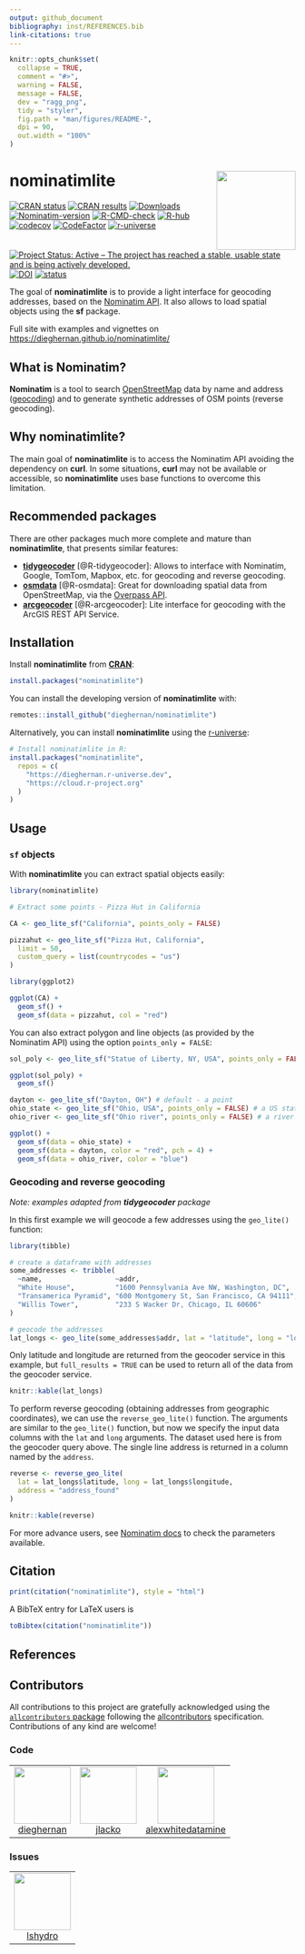 ```yaml
---
output: github_document
bibliography: inst/REFERENCES.bib
link-citations: true
---
```


<!-- README.md is generated from README.Rmd. Please edit that file -->

```r
knitr::opts_chunk$set(
  collapse = TRUE,
  comment = "#>",
  warning = FALSE,
  message = FALSE,
  dev = "ragg_png",
  tidy = "styler",
  fig.path = "man/figures/README-",
  dpi = 90,
  out.width = "100%"
)
```

# nominatimlite <a href='https://dieghernan.github.io/nominatimlite/'><img src="man/figures/logo.png" align="right" height="139"/></a>

<!-- badges: start -->

[![CRAN
status](https://www.r-pkg.org/badges/version/nominatimlite)](https://CRAN.R-project.org/package=nominatimlite)
[![CRAN
results](https://badges.cranchecks.info/worst/nominatimlite.svg)](https://cran.r-project.org/web/checks/check_results_nominatimlite.html)
[![Downloads](https://cranlogs.r-pkg.org/badges/nominatimlite)](https://CRAN.R-project.org/package=nominatimlite)
[![Nominatim-version](https://img.shields.io/badge/Nominatim-%E2%89%A5_4.4.0-blue)](https://nominatim.org/release-docs/develop/api/Overview/)
[![R-CMD-check](https://github.com/dieghernan/nominatimlite/actions/workflows/check-full.yaml/badge.svg)](https://github.com/dieghernan/nominatimlite/actions/workflows/check-full.yaml)
[![R-hub](https://github.com/dieghernan/nominatimlite/actions/workflows/rhub.yaml/badge.svg)](https://github.com/dieghernan/nominatimlite/actions/workflows/rhub.yaml)
[![codecov](https://codecov.io/gh/dieghernan/nominatimlite/branch/main/graph/badge.svg?token=jSZ4RIsj91)](https://app.codecov.io/gh/dieghernan/nominatimlite)
[![CodeFactor](https://www.codefactor.io/repository/github/dieghernan/nominatimlite/badge)](https://www.codefactor.io/repository/github/dieghernan/nominatimlite)
[![r-universe](https://dieghernan.r-universe.dev/badges/nominatimlite)](https://dieghernan.r-universe.dev/nominatimlite)
[![Project Status: Active -- The project has reached a stable, usable state and
is being actively
developed.](https://www.repostatus.org/badges/latest/active.svg)](https://www.repostatus.org/#active)
[![DOI](https://img.shields.io/badge/DOI-10.32614/CRAN.package.nominatimlite-blue)](https://doi.org/10.32614/CRAN.package.nominatimlite)
[![status](https://tinyverse.netlify.app/status/nominatimlite)](https://CRAN.R-project.org/package=nominatimlite)

<!-- badges: end -->

The goal of **nominatimlite** is to provide a light interface for geocoding
addresses, based on the [Nominatim
API](https://nominatim.org/release-docs/latest/). It also allows to load spatial
objects using the **sf** package.

Full site with examples and vignettes on
<https://dieghernan.github.io/nominatimlite/>

## What is Nominatim?

**Nominatim** is a tool to search
[OpenStreetMap](https://www.openstreetmap.org/) data by name and address
([geocoding](https://wiki.openstreetmap.org/wiki/Geocoding "Geocoding")) and to
generate synthetic addresses of OSM points (reverse geocoding).

## Why **nominatimlite**?

The main goal of **nominatimlite** is to access the Nominatim API avoiding the
dependency on **curl**. In some situations, **curl** may not be available or
accessible, so **nominatimlite** uses base functions to overcome this
limitation.

## Recommended packages

There are other packages much more complete and mature than **nominatimlite**,
that presents similar features:

-   [**tidygeocoder**](https://jessecambon.github.io/tidygeocoder/)
    [@R-tidygeocoder]: Allows to interface with Nominatim, Google, TomTom,
    Mapbox, etc. for geocoding and reverse geocoding.
-   [**osmdata**](https://docs.ropensci.org/osmdata/) [@R-osmdata]: Great for
    downloading spatial data from OpenStreetMap, via the [Overpass
    API](https://wiki.openstreetmap.org/wiki/Overpass_API).
-   [**arcgeocoder**](https://dieghernan.github.io/arcgeocoder/)
    [@R-arcgeocoder]: Lite interface for geocoding with the ArcGIS REST API
    Service.

## Installation

Install **nominatimlite** from
[**CRAN**](https://CRAN.R-project.org/package=nominatimlite):

```r
install.packages("nominatimlite")
```

You can install the developing version of **nominatimlite** with:

```r
remotes::install_github("dieghernan/nominatimlite")
```

Alternatively, you can install **nominatimlite** using the
[r-universe](https://dieghernan.r-universe.dev/nominatimlite):

```r
# Install nominatimlite in R:
install.packages("nominatimlite",
  repos = c(
    "https://dieghernan.r-universe.dev",
    "https://cloud.r-project.org"
  )
)
```

## Usage

### `sf` objects

With **nominatimlite** you can extract spatial objects easily:

```r
library(nominatimlite)

# Extract some points - Pizza Hut in California

CA <- geo_lite_sf("California", points_only = FALSE)

pizzahut <- geo_lite_sf("Pizza Hut, California",
  limit = 50,
  custom_query = list(countrycodes = "us")
)

library(ggplot2)

ggplot(CA) +
  geom_sf() +
  geom_sf(data = pizzahut, col = "red")
```

You can also extract polygon and line objects (as provided by the Nominatim API)
using the option `points_only = FALSE`:

```r
sol_poly <- geo_lite_sf("Statue of Liberty, NY, USA", points_only = FALSE) # a building - a polygon

ggplot(sol_poly) +
  geom_sf()
```

```r
dayton <- geo_lite_sf("Dayton, OH") # default - a point
ohio_state <- geo_lite_sf("Ohio, USA", points_only = FALSE) # a US state - a polygon
ohio_river <- geo_lite_sf("Ohio river", points_only = FALSE) # a river - a line

ggplot() +
  geom_sf(data = ohio_state) +
  geom_sf(data = dayton, color = "red", pch = 4) +
  geom_sf(data = ohio_river, color = "blue")
```

### Geocoding and reverse geocoding

*Note: examples adapted from **tidygeocoder** package*

In this first example we will geocode a few addresses using the `geo_lite()`
function:

```r
library(tibble)

# create a dataframe with addresses
some_addresses <- tribble(
  ~name,                  ~addr,
  "White House",          "1600 Pennsylvania Ave NW, Washington, DC",
  "Transamerica Pyramid", "600 Montgomery St, San Francisco, CA 94111",
  "Willis Tower",         "233 S Wacker Dr, Chicago, IL 60606"
)

# geocode the addresses
lat_longs <- geo_lite(some_addresses$addr, lat = "latitude", long = "longitude")
```

Only latitude and longitude are returned from the geocoder service in this
example, but `full_results = TRUE` can be used to return all of the data from
the geocoder service.

```r
knitr::kable(lat_longs)
```

To perform reverse geocoding (obtaining addresses from geographic coordinates),
we can use the `reverse_geo_lite()` function. The arguments are similar to the
`geo_lite()` function, but now we specify the input data columns with the `lat`
and `long` arguments. The dataset used here is from the geocoder query above.
The single line address is returned in a column named by the `address`.

```r
reverse <- reverse_geo_lite(
  lat = lat_longs$latitude, long = lat_longs$longitude,
  address = "address_found"
)
```

```r
knitr::kable(reverse)
```

For more advance users, see [Nominatim
docs](https://nominatim.org/release-docs/latest/api/Search/) to check the
parameters available.

## Citation

```r
print(citation("nominatimlite"), style = "html")
```

A BibTeX entry for LaTeX users is

```r
toBibtex(citation("nominatimlite"))
```

## References

::: {#refs}
:::

## Contributors



<!-- ALL-CONTRIBUTORS-LIST:START - Do not remove or modify this section -->
<!-- prettier-ignore-start -->
<!-- markdownlint-disable -->

All contributions to this project are gratefully acknowledged using the [`allcontributors` package](https://github.com/ropensci/allcontributors) following the [allcontributors](https://allcontributors.org) specification. Contributions of any kind are welcome!

### Code

<table>

<tr>
<td align="center">
<a href="https://github.com/dieghernan">
<img src="https://avatars.githubusercontent.com/u/25656809?v=4" width="100px;" alt=""/>
</a><br>
<a href="https://github.com/dieghernan/nominatimlite/commits?author=dieghernan">dieghernan</a>
</td>
<td align="center">
<a href="https://github.com/jlacko">
<img src="https://avatars.githubusercontent.com/u/29260421?v=4" width="100px;" alt=""/>
</a><br>
<a href="https://github.com/dieghernan/nominatimlite/commits?author=jlacko">jlacko</a>
</td>
<td align="center">
<a href="https://github.com/alexwhitedatamine">
<img src="https://avatars.githubusercontent.com/u/160436156?v=4" width="100px;" alt=""/>
</a><br>
<a href="https://github.com/dieghernan/nominatimlite/commits?author=alexwhitedatamine">alexwhitedatamine</a>
</td>
</tr>

</table>


### Issues

<table>

<tr>
<td align="center">
<a href="https://github.com/lshydro">
<img src="https://avatars.githubusercontent.com/u/35919005?u=4ce21d4b24e5926f43cb95b24bfd3fb257f3fb8f&v=4" width="100px;" alt=""/>
</a><br>
<a href="https://github.com/dieghernan/nominatimlite/issues?q=is%3Aissue+author%3Alshydro">lshydro</a>
</td>
</tr>

</table>

<!-- markdownlint-enable -->
<!-- prettier-ignore-end -->
<!-- ALL-CONTRIBUTORS-LIST:END -->


